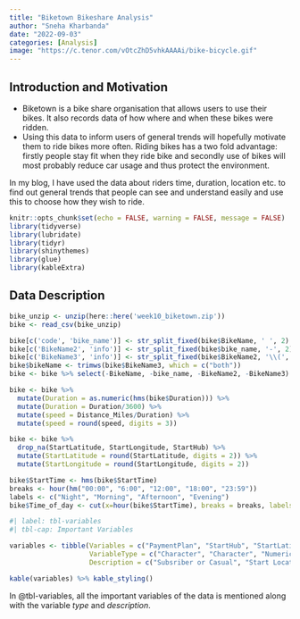 ```yaml
---
title: "Biketown Bikeshare Analysis"
author: "Sneha Kharbanda"
date: "2022-09-03"
categories: [Analysis]
image: "https://c.tenor.com/vOtcZhD5vhkAAAAi/bike-bicycle.gif"
---
```


## Introduction and Motivation

* Biketown is a bike share organisation that allows users to use their bikes. It also records data of how where and when these bikes were ridden. 
* Using this data to inform users of general trends will hopefully motivate them to ride bikes more often. Riding bikes has a two fold advantage: firstly people stay fit when they ride bike and secondly use of bikes will most probably reduce car usage and thus protect the environment.

In my blog, I have used the data about riders time, duration, location etc. to find out general trends that people can see and understand easily and use this to choose how they wish to ride.

```r
knitr::opts_chunk$set(echo = FALSE, warning = FALSE, message = FALSE)
library(tidyverse)
library(lubridate)
library(tidyr)
library(shinythemes)
library(glue)
library(kableExtra)
```

## Data Description

```r
bike_unzip <- unzip(here::here('week10_biketown.zip'))
bike <- read_csv(bike_unzip)

bike[c('code', 'bike_name')] <- str_split_fixed(bike$BikeName, ' ', 2)
bike[c('BikeName2', 'info')] <- str_split_fixed(bike$bike_name, '-', 2)
bike[c('BikeName3', 'info')] <- str_split_fixed(bike$BikeName2, '\\(', 2)
bike$bikeName <- trimws(bike$BikeName3, which = c("both"))
bike <- bike %>% select(-BikeName, -bike_name, -BikeName2, -BikeName3)

bike <- bike %>%
  mutate(Duration = as.numeric(hms(bike$Duration))) %>%
  mutate(Duration = Duration/3600) %>%
  mutate(speed = Distance_Miles/Duration) %>%
  mutate(speed = round(speed, digits = 3))

bike <- bike %>%
  drop_na(StartLatitude, StartLongitude, StartHub) %>%
  mutate(StartLatitude = round(StartLatitude, digits = 2)) %>%
  mutate(StartLongitude = round(StartLongitude, digits = 2))

bike$StartTime <- hms(bike$StartTime)
breaks <- hour(hm("00:00", "6:00", "12:00", "18:00", "23:59"))
labels <- c("Night", "Morning", "Afternoon", "Evening")
bike$Time_of_day <- cut(x=hour(bike$StartTime), breaks = breaks, labels = labels, include.lowest=TRUE)
```

```r
#| label: tbl-variables
#| tbl-cap: Important Variables

variables <- tibble(Variables = c("PaymentPlan", "StartHub", "StartLatitude", "StartLongitude", "StartDate", "StartTime", "EndHub", "EndLatitude", "EndLongitude", "EndDate", "EndTime", "BikeName", "Distance_Miles", "Duration", "Speed", "Time of Day"),
                    VariableType = c("Character", "Character", "Numeric", "Numeric", "Date", "Date", "Character", "Numeric", "Numeric", "Date", "Date", "Character","Numeric", "Numeric", "Numeric", "Character"),
                    Description = c("Subsriber or Casual", "Start Location Name", "Start location latitude", "Start location longitude", "Start Date", "Start Time", "End location Name", "End location latitude", "End location longitude", "End Date", "End Time", "Name of the bike", "Distance Travelled", "Duration ridden", "Average speed", "Time of the day"))

kable(variables) %>% kable_styling()
```

In @tbl-variables, all the important variables of the data is mentioned along with the variable *type* and *description*.

